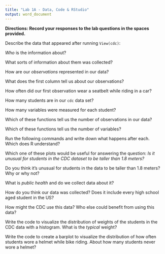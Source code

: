 ```yaml
---
title: "Lab 1A - Data, Code & RStudio"
output: word_document
---
```



**Directions: Record your responses to the lab questions in the spaces provided.**

\newline

Describe the data that appeared after running `View(cdc)`: 

\newline

\newline

\newline

_Who_ is the information about?

\newline

\newline

\newline

What sorts of information about them was collected?

\newline

\newline

\newline

How are our _observations_ represented in our data?

\newline

\newline

\newline

What does the first column tell us about our observations?

\newline

\newline

\newline

How often did our first observation wear a seatbelt while riding in a car?

\newline

\newline

\newline

How many students are in our `cdc` data set?

\newline

\newline

\newline

How many variables were measured for each student?

\newline

\newline

\newline

Which of these functions tell us the number of observations in our data?

\newline

\newline

\newline

Which of these functions tell us the number of variables?

\newline

\newline

\newline

Run the following commands and write down what happens after each. Which does R understand?

\newline

\newline

\newline

Which one of these plots would be useful for answering the question: _Is it unusual for students in the CDC dataset to be taller than 1.8 meters?_

\newline

\newline

\newline

Do you think it's unusual for students in the data to be taller than 1.8 meters? Why or why not?

\newline

\newline

\newline

What is _public health_ and do we collect data about it?

\newline

\newline

\newline

How do you think our data was collected? Does it include every high school aged student in the US?

\newline

\newline

\newline

How might the CDC use this data? Who else could benefit from using this data?

\newline

\newline

\newline

Write the code to visualize the distribution of weights of the students in the CDC data with a histogram. What is the _typical_ weight?

\newline

\newline

\newline

Write the code to create a barplot to visualize the distribution of how often students wore a helmet while bike riding. About how many students never wore a helmet?
